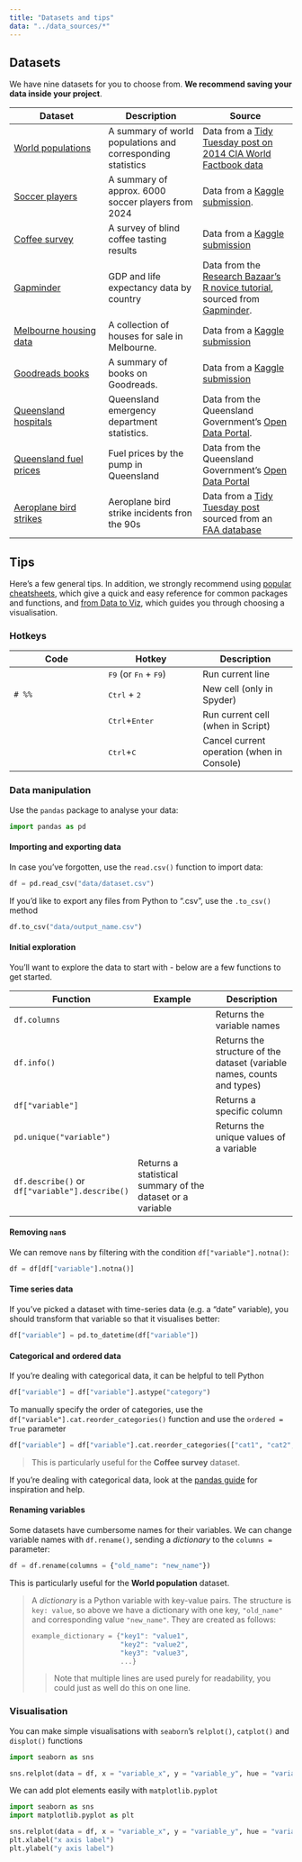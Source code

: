 ```yaml
---
title: "Datasets and tips"
data: "../data_sources/*"
---
```


## Datasets

We have nine datasets for you to choose from. **We recommend saving your data inside your project**.

| Dataset | Description | Source |
| --- | --- | --- |
| [World populations](../data_sources/population.csv) | A summary of world populations and corresponding statistics | Data from a [Tidy Tuesday post on 2014 CIA World Factbook data](https://github.com/rfordatascience/tidytuesday/blob/main/data/2024/2024-10-22/readme.md)
| [Soccer players](../data_sources/Players2024.csv) | A summary of approx. 6000 soccer players from 2024 | Data from a [Kaggle submission](https://www.kaggle.com/datasets/asemmustafa/football-players-2024-dataset).
| [Coffee survey](../data_sources/coffee_survey.csv) | A survey of blind coffee tasting results | Data from a [Kaggle submission](https://www.kaggle.com/datasets/sujaykapadnis/lets-do-some-coffee-tasting)
| [Gapminder](../data_sources/gapminder.csv) | GDP and life expectancy data by country | Data from the [Research Bazaar's R novice tutorial](https://github.com/resbaz/r-novice-gapminder), sourced from [Gapminder](https://www.gapminder.org/).
| [Melbourne housing data](../data_sources/melb_data.csv) | A collection of houses for sale in Melbourne. | Data from a [Kaggle submission](https://www.kaggle.com/datasets/dansbecker/melbourne-housing-snapshot) | 
| [Goodreads books](../data_sources/books.csv) | A summary of books on Goodreads. | Data from a [Kaggle submission](https://www.kaggle.com/datasets/jealousleopard/goodreadsbooks)
| [Queensland hospitals](../data_sources/hospital_data.csv) | Queensland emergency department statistics. | Data from the Queensland Government's [Open Data Portal](https://www.data.qld.gov.au/dataset/emergency-departments-quarterly-data). |
| [Queensland fuel prices](../data_sources/qld_fuel.csv) | Fuel prices by the pump in Queensland | Data from the Queensland Government's [Open Data Portal](https://www.data.qld.gov.au/dataset/fuel-price-reporting-2024)
| [Aeroplane bird strikes](../data_sources/birds_strikes.csv) | Aeroplane bird strike incidents fron the 90s| Data from a [Tidy Tuesday post](https://github.com/rfordatascience/tidytuesday/tree/2500765853ea5235409d936cf9bbbf7d5f8b6881/data/2019/2019-07-23) sourced from an [FAA database](https://wildlife.faa.gov/home)

## Tips

Here's a few general tips. In addition, we strongly recommend using [popular cheatsheets](https://rstudio.github.io/cheatsheets/), which give a quick and easy reference for common packages and functions, and [from Data to Viz](https://www.data-to-viz.com/), which guides you through choosing a visualisation.

### Hotkeys
| Code | Hotkey | Description |
| --- | --- | --- |
|  | <kbd>F9</kbd> (or <kbd>Fn</kbd> + <kbd>F9</kbd>) | Run current line |
| `# %%` | <kbd>Ctrl</kbd> + <kbd>2</kbd> | New cell (only in Spyder) |
|  | <kbd>Ctrl</kbd>+<kbd>Enter</kbd> | Run current cell (when in Script) |
|  | <kbd>Ctrl</kbd>+<kbd>C</kbd> | Cancel current operation (when in Console) |
  
### Data manipulation

Use the `pandas` package to analyse your data:

```python
import pandas as pd
```

#### Importing and exporting data
In case you've forgotten, use the `read.csv()` function to import data:

```python
df = pd.read_csv("data/dataset.csv")
```

If you'd like to export any files from Python to ".csv", use the `.to_csv()` method

```python
df.to_csv("data/output_name.csv")
```

#### Initial exploration
You'll want to explore the data to start with - below are a few functions to get started.

| Function | Example | Description |
| --- | --- | --- |
| `df.columns` | | Returns the variable names | 
| `df.info()` | | Returns the structure of the dataset (variable names, counts and types) | 
| `df["variable"]` | | Returns a specific column |
| `pd.unique("variable")` | | Returns the unique values of a variable |
| `df.describe()` or `df["variable"].describe()` | Returns a statistical summary of the dataset or a variable |

#### Removing `nan`s

We can remove `nan`s by filtering with the condition `df["variable"].notna()`:

```python
df = df[df["variable"].notna()]
```

#### Time series data
If you've picked a dataset with time-series data (e.g. a "date" variable), you should transform that variable so that it visualises better:

```python
df["variable"] = pd.to_datetime(df["variable"])
```

#### Categorical and ordered data
If you're dealing with categorical data, it can be helpful to tell Python

```python
df["variable"] = df["variable"].astype("category")
```

To manually specify the order of categories, use the `df["variable"].cat.reorder_categories()` function and use the `ordered = True` parameter

```python
df["variable"] = df["variable"].cat.reorder_categories(["cat1", "cat2", ...], ordered = True)
```

> This is particularly useful for the **Coffee survey** dataset.

If you're dealing with categorical data, look at the [pandas guide](https://pandas.pydata.org/docs/user_guide/categorical.html) for inspiration and help.

#### Renaming variables
Some datasets have cumbersome names for their variables. We can change variable names with `df.rename()`, sending a *dictionary* to the `columns = ` parameter:

```python
df = df.rename(columns = {"old_name": "new_name"})
```

This is particularly useful for the **World population** dataset.

> A *dictionary* is a Python variable with key-value pairs. The structure is `key: value`, so above we have a dictionary with one key, `"old_name"` and corresponding value `"new_name"`. They are created as follows:
> ```python
> example_dictionary = {"key1": "value1",
>                       "key2": "value2",
>                       "key3": "value3",
>                       ...}
> ```
> > Note that multiple lines are used purely for readability, you could just as well do this on one line.

### Visualisation
You can make simple visualisations with `seaborn`'s `relplot()`, `catplot()` and `displot()` functions

```python
import seaborn as sns

sns.relplot(data = df, x = "variable_x", y = "variable_y", hue = "variable_colour", ...)
```

We can add plot elements easily with `matplotlib.pyplot`
```python
import seaborn as sns
import matplotlib.pyplot as plt

sns.relplot(data = df, x = "variable_x", y = "variable_y", hue = "variable_colour", ...)
plt.xlabel("x axis label")
plt.ylabel("y axis label")
```
